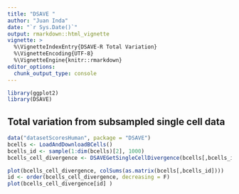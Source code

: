 ```yaml
---
title: "DSAVE "
author: "Juan Inda"
date: "`r Sys.Date()`"
output: rmarkdown::html_vignette
vignette: >
  %\VignetteIndexEntry{DSAVE-R Total Variation}
  %\VignetteEncoding{UTF-8}
  %\VignetteEngine{knitr::rmarkdown}
editor_options: 
  chunk_output_type: console
---
```



```r
library(ggplot2)
library(DSAVE)
```


## Total variation from subsampled single cell data

```r
data("datasetScoresHuman", package = "DSAVE")
bcells <- LoadAndDownloadBCells()
bcells_id <- sample(1:dim(bcells)[2], 1000)
bcells_cell_divergence <- DSAVEGetSingleCellDivergence(bcells[,bcells_id], minUMIsPerCell = 200, tpmLowerBound = 0, iterations = 15, silent=FALSE)
```


```r

plot(bcells_cell_divergence, colSums(as.matrix(bcells[,bcells_id])))
id <- order(bcells_cell_divergence, decreasing = F)
plot(bcells_cell_divergence[id] )
```

